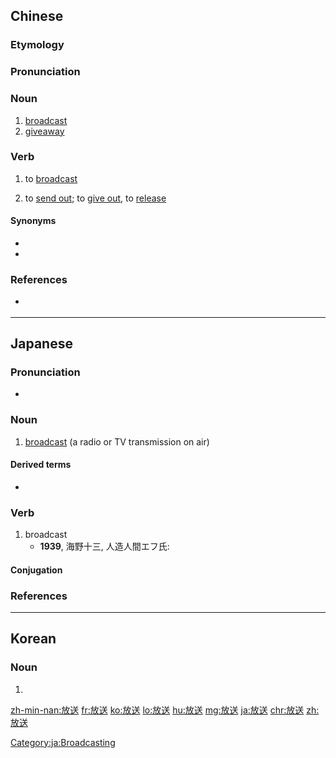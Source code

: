 ==Chinese==
{{zh-forms}}

===Etymology===
{{wasei kango||ほうそう|broadcast}}

===Pronunciation===
{{zh-pron
|m=fàngsòng
|c=fong3 sung3
|mn=hòng-sàng
|cat=n,v
}}

===Noun===
{{zh-noun}}

# [[broadcast]]
# [[giveaway]]
#: {{zh-x|禮品 大 放送|great gift '''giveaway'''}}

===Verb===
{{zh-verb}}

# to [[broadcast]]
#: {{zh-x|感情 列車 未\袜{bōe} 到站 孤人 行{kiâⁿ}，ラ{la-}ジ{lí-}オ{o͘h} 咧\在{teh} 放送 一 條{tiâu} 失戀 的 演歌{-kah}。|The train of affection hasn't arrived at the station yet; I walk alone. The radio is '''playing''' a breakup enka.|MN|ref={{w2|zh|詹雅雯}}, {{lang|zh|單身的演歌}}}}
# to [[send out]]; to [[give out]], to [[release]]

====Synonyms====
* {{zh-l|廣播}}
* {{zh-l|播送}}

===References===
* {{qualifier|Min Nan}} {{thcwd|4099}}

----

==Japanese==
{{ja-kanjitab|ほう|そう|yomi=on}}

===Pronunciation===
* {{ja-pron|ほうそう|acc=0|acc_ref=NHK}}

===Noun===
{{ja-noun|ほうそう}}

# [[broadcast]] (a radio or TV transmission on air)

====Derived terms====
* {{ja-r|生放送|なまほうそう|gloss=live broadcast}}

===Verb===
{{ja-verb-suru|tr=trans|ほうそう}}

# broadcast
#* '''1939''', 海野十三, 人造人間エフ氏:
#*: {{ja-usex|「先生、いまラジオが臨時ニュースを'''放送'''しています。|「せんせい、 いま ラジオ が りんじ ニュース を '''ほうそう''' して います。|Teacher, they're giving a special newscast on the radio right now.}}

====Conjugation====
{{ja-suru|ほうそう}}

===References===
<references/>

[[Category:ja:Broadcasting]]

----

==Korean==
{{ko-hanjatab}}

===Noun===
{{ko-noun|hj|hangeul=방송}}

# {{hanja form of|방송|[[broadcasting]]}}

[[zh-min-nan:放送]]
[[fr:放送]]
[[ko:放送]]
[[lo:放送]]
[[hu:放送]]
[[mg:放送]]
[[ja:放送]]
[[chr:放送]]
[[zh:放送]]